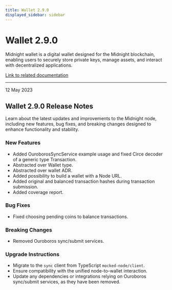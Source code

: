 ```yaml
---
title: Wallet 2.9.0
displayed_sidebar: sidebar
---
```


# Wallet 2.9.0

Midnight wallet is a digital wallet designed for the Midnight blockchain, enabling users to securely store private keys, manage assets, and interact with decentralized applications.

[Link to related documentation](../../learn/introduction/wallets)


---

<div 
  style={{
    marginTop: '0',
    fontSize: '1rem',
    fontWeight: 'normal',
    marginBottom: '0.5rem'
  }}
>
  12 May 2023
</div>

## Wallet 2.9.0 Release Notes

Learn about the latest updates and improvements to the Midnight node, including new features, bug fixes, and breaking changes designed to enhance functionality and stability.

### New Features

- Added OuroborosSyncService example usage and fixed Circe decoder of a generic type Transaction.  
- Abstracted over Wallet type.  
- Abstracted over wallet ADR.  
- Added possibility to build a wallet with a Node URL.  
- Added original and balanced transaction hashes during transaction submission.  
- Added coverage report.  

### Bug Fixes

- Fixed choosing pending coins to balance transactions.  

### Breaking Changes

- Removed Ouroboros sync/submit services.  

### Upgrade Instructions

- Migrate to the `sync` client from TypeScript `mocked-node/client`.  
- Ensure compatibility with the unified node-to-wallet interaction.  
- Update any dependencies or integrations relying on Ouroboros sync/submit services, as they have been removed.  
